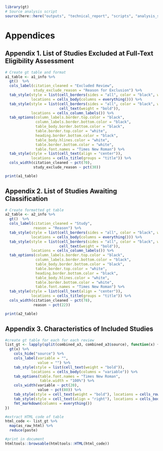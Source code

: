 
```r
library(gt)
# Source analysis script
source(here::here("outputs", "technical_report", "scripts", "analysis_script.R"))

```

# Appendices

## Appendix 1. List of Studies Excluded at Full-Text Eligibility Assessment

```r
# Create gt table and format
a1_table <- a1_info %>% 
  gt()  %>% 
  cols_label(citation_cleaned = "Excluded Review", 
             study_exclude_reason = "Reason for Exclusion") %>% 
  tab_style(style = list(cell_borders(sides = "all", color = "black", weight = px(1))),
            locations = cells_body(columns = everything())) %>% 
  tab_style(style = list(cell_borders(sides = "all", color = "black", weight = px(1)),
                         cell_text(weight = "bold")),
            locations = cells_column_labels()) %>% 
  tab_options(column_labels.border.top.color = "black",
              column_labels.border.bottom.color = "black",
              table_body.border.bottom.color = "black",
              table.border.top.color = "white",
              heading.border.bottom.color = "black",
              table_body.hlines.color = "white",
              table.border.bottom.color = "white",
              table.font.names = "Times New Roman") %>% 
  tab_style(style = list(cell_text(align = "center")),
            locations = cells_title(groups = "title")) %>% 
  cols_width(citation_cleaned ~ pct(70), 
             study_exclude_reason ~ pct(30))

print(a1_table)

```

## Appendix 2. List of Studies Awaiting Classification

```r
# Create formatted gt table
a2_table <- a2_info %>% 
  gt()  %>% 
  cols_label(citation_cleaned = "Study", 
             reason = "Reason") %>% 
  tab_style(style = list(cell_borders(sides = "all", color = "black", weight = px(1))),
            locations = cells_body(columns = everything())) %>% 
  tab_style(style = list(cell_borders(sides = "all", color = "black", weight = px(1)),
                         cell_text(weight = "bold")),
            locations = cells_column_labels()) %>% 
  tab_options(column_labels.border.top.color = "black",
              column_labels.border.bottom.color = "black",
              table_body.border.bottom.color = "black",
              table.border.top.color = "white",
              heading.border.bottom.color = "black",
              table_body.hlines.color = "white",
              table.border.bottom.color = "white",
              table.font.names = "Times New Roman") %>% 
  tab_style(style = list(cell_text(align = "center")),
            locations = cells_title(groups = "title")) %>% 
  cols_width(citation_cleaned ~ pct(78), 
             reason ~ pct(22))

print(a2_table)
```


## Appendix 3. Characteristics of Included Studies

```r
#create gt table for each for each review
list_gt <- lapply(split(combined_a3, combined_a3$source), function(x) {
  gt(x) %>% 
    cols_hide("source") %>% 
    cols_label(variable = "",
               value = "") %>% 
    tab_style(style = list(cell_text(weight = "bold")),
            locations = cells_body(columns = "variable")) %>% 
    tab_options(table.font.names = "Times New Roman",
                table.width = "100%") %>% 
    cols_width(variable ~ pct(20),
               value ~ pct(80)) %>%
    tab_style(style = cell_text(weight = "bold"), locations = cells_row_groups()) %>% 
    tab_style(style = cell_text(align = "right"), locations = cells_body(columns = "variable", rows = 15)) %>%
    fmt_markdown(columns = everything())
})

#extract HTML code of table
html_code <- list_gt %>% 
  map(as_raw_html) %>% 
  reduce(paste) 

#print in document
htmltools::browsable(htmltools::HTML(html_code))

```